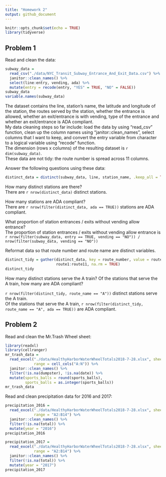 ```yaml
---
title: "Homework 2"
output: github_document
---
```


```r
knitr::opts_chunk$set(echo = TRUE)
library(tidyverse)
```

## Problem 1
Read and clean the data:
```r
subway_data = 
  read_csv("./data/NYC_Transit_Subway_Entrance_And_Exit_Data.csv") %>% 
  janitor::clean_names() %>%
  select(line:entry, vending, ada) %>% 
  mutate(entry = recode(entry, "YES" = TRUE, "NO" = FALSE))
subway_data
variable.names(subway_data)
```

The dataset contains the line, station's name, the latitude and longitude of the station, the routes served by the station, whether the entrance is allowed, whether an exit/entrance is with vending, type of the entrance and whether an exit/entrance is ADA compliant.  
My data cleaning steps so far include: load the data by using "read_csv" function, clean up the column names using "janitor::clean_names", select columns that I want to keep, and convert the entry variable from character to a logical variable using "recode" function.  
The dimension (rows x columns) of the resulting dataset is `r dim(subway_data)`.  
These data are not tidy: the route number is spread across 11 columns.

Answer the following questions using these data:

```r
distinct_data = distinct(subway_data, line, station_name, .keep_all = TRUE)
```
How many distinct stations are there?  
There are `r nrow(distinct_data)` distinct stations.

How many stations are ADA compliant?  
There are `r nrow(filter(distinct_data, ada == TRUE))` stations are ADA compliant.

What proportion of station entrances / exits without vending allow entrance?  
The proportion of station entrances / exits without vending allow entrance is 
`r nrow(filter(subway_data, entry == TRUE, vending == "NO")) / nrow(filter(subway_data, vending == "NO"))`

Reformat data so that route number and route name are distinct variables. 
```r
distinct_tidy = gather(distinct_data, key = route_number, value = route_name, 
                       route1:route11, na.rm = TRUE)
distinct_tidy
```
How many distinct stations serve the A train? Of the stations that serve the A train, how many are ADA compliant?

`r nrow(filter(distinct_tidy, route_name == "A"))` distinct stations serve the A train.  
Of the stations that serve the A train, `r nrow(filter(distinct_tidy, route_name == "A", ada == TRUE))` are ADA compliant.

## Problem 2
Read and clean the Mr.Trash Wheel sheet:
```r
library(readxl)
library(cellranger)
mr_trash_data = 
  read_excel("./data/HealthyHarborWaterWheelTotals2018-7-28.xlsx", sheet = 1,
             range = cell_cols("A:N")) %>% 
  janitor::clean_names() %>%  
  filter(!is.na(dumpster), !is.na(date)) %>% 
  mutate(sports_balls = round(sports_balls), 
         sports_balls = as.integer(sports_balls))
mr_trash_data
```

Read and clean precipitation data for 2016 and 2017:
```r
precipitation_2016 =
  read_excel("./data/HealthyHarborWaterWheelTotals2018-7-28.xlsx", sheet = 5,
             range = "A2:B14") %>% 
  janitor::clean_names() %>% 
  filter(!is.na(total)) %>% 
  mutate(year = "2016")
precipitation_2016

precipitation_2017 =
  read_excel("./data/HealthyHarborWaterWheelTotals2018-7-28.xlsx", sheet = 4,
             range = "A2:B14") %>% 
  janitor::clean_names() %>% 
  filter(!is.na(total)) %>% 
  mutate(year = "2017")
precipitation_2017
```